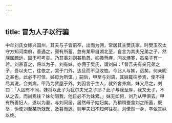 ```yaml
---
---
---
```

title: 冒为人子以行骗
---



中牟刘氏女嫁兴国州，其夫与子皆前卒，出而为佣，常居其主樊氏家。时樊玉农太守方知河南府，善遇之，颇有所蓄。忽有某甲自湖北至，自言为其夫兄弟之子，然族属疏远，固不可考矣。乃其事刘则甚懃恳，抑搔苛痒，问衣燠寒，虽亲子有一若。刘甚喜之，将以为子。刘有妹，亦佣于樊氏，谓刘曰：「昔吾夫有亲兄弟之子，吾以夫亡，往依之，哭于门外，达旦而不见收恤。今此人与姊，远矣，何亲昵之甚也，此必不可信，姊毋为所饵。」嗣后，甲至与刘语，其妹辄往参焉，使不得尽其说。会刘病，甲乃为赁屋于外。刘因言于主人，就外舍养病，妹又尼之，刘曰：「人固有不同，妹将以此子为犹尔夫兄之子耶？此子与我至厚，我又无子，不从之去，而尚焉往？妹勿阻我，他日必不为妹累。」妹无如何，刘乃从甲俱去。甲有所善妇人，遂以为妻，与刘同居，居然母子姑妇矣。乃稍稍蚕食刘之所蓄，既尽，伪使刘至某所就医，及暮而返，则甲夫妇不知何往矣。刘儽然一身，卒依其妹以终。